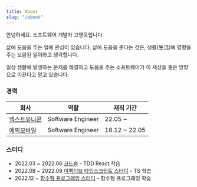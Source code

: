 ```yaml
---
title: About
slug: "/about"
---
```


안녕하세요. 소프트웨어 개발자 고영욱입니다.

삶에 도움을 주는 일에 관심이 있습니다. 삶에 도움을 준다는 것은, 생활(生活)에 영향을 주는 보람된 일이라고 생각합니다.

일상 생활에 발생하는 문제를 해결하고 도움을 주는 소프트웨어가 이 세상을 좋은 방향으로 이끈다고 믿고 있습니다.

### 경력

|회사|역할|재직 기간|
|---|---|---|
| [넥스트유니콘](https://www.nextunicorn.kr/) | Software Engineer | 22.05 ~ |
| [에픽모바일](https://epicmoble.notion.site/16692ed4babe4c798c6a23cba576edd9) | Software Engineer | 18.12 ~ 22.05 |


### 스터디
- 2022.03 ~ 2022.06 [코드숨](https://www.codesoom.com/) - TDD React 학습
- 2022.08 ~ 2022.09 [이펙티브 타입스크립트 스터디](https://github.com/FECrash/Effective-TypeScript) - TS 학습
- 2022.12 ~ [함수형 프로그래밍 스터디](https://github.com/FECrash/FunctionalProgramming) - 함수형 프로그래밍 학습